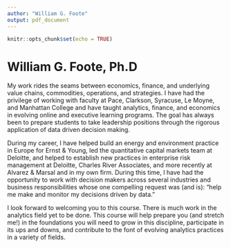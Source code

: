 ```yaml
---
author: "William G. Foote"
output: pdf_document
---
```


```r
knitr::opts_chunk$set(echo = TRUE)
```

# William G. Foote, Ph.D

My work rides the seams between economics, finance, and underlying value chains, commodities, operations, and strategies. I have had the privilege of working with faculty at Pace, Clarkson, Syracuse, Le Moyne, and Manhattan College and have taught analytics, finance, and economics in evolving online and executive learning programs. The goal has always been to prepare students to take leadership positions through the rigorous application of data driven decision making.

During  my career, I have helped build an energy and environment practice in Europe for Ernst & Young, led the quantitative capital markets team at Deloitte, and helped to establish new practices in enterprise risk management at Deloitte, Charles River Associates, and more recently at Alvarez & Marsal and in my own firm. During this time, I have had the opportunity to work with decision makers across several industries and business responsibilities whose one compelling request was (and is): "help me make and monitor my decisions driven by data."

I look forward to welcoming you to this course. There is much work in the analytics field yet to be done. This course will help prepare you (and stretch me!) in the foundations you will need to grow in this discipline, participate in its ups and downs, and contribute to the font of evolving analytics practices in a variety of fields.
